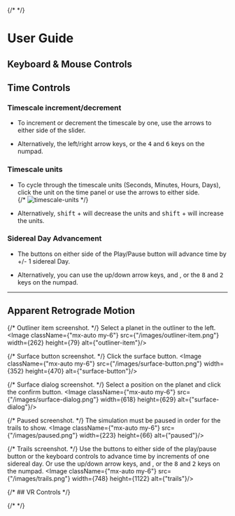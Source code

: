 

<title>User Guide</title>

{/* <Prose> */}

# User Guide  


## Keyboard & Mouse Controls  

## Time Controls  
### Timescale increment/decrement  
- To increment or decrement the timescale by one, use the arrows to either side of the slider.

- Alternatively, the left/right <span className='inline-flex items-center justify-center gap-1'><KBD><ArrowLeft/></KBD> <KBD><ArrowRight/></KBD></span> arrow keys, or the <KBD>4</KBD> and <KBD>6</KBD> keys on the numpad.
<div className='mx-auto w-72  flex items-center justify-center p-2'><TimescaleControls/></div>


### Timescale units  
- To cycle through the timescale units (Seconds, Minutes, Hours, Days), click the unit on the time panel or use the arrows to either side.  
{/* ![timescale-units](/images/timescale-units.png)   */}
<div className='mx-auto w-72  flex items-center justify-center p-2'><TimescaleDisplay/></div>

- Alternatively, <span className='inline-flex items-center justify-center gap-1'><KBD>shift</KBD> + <KBD><ArrowLeft/></KBD></span> will decrease the units and <span className='inline-flex items-center justify-center gap-1'><KBD>shift</KBD> + <KBD><ArrowRight/></KBD></span> will increase the units.  

### Sidereal Day Advancement  
- The buttons on either side of the Play/Pause button will advance time by +/- 1 sidereal Day.

- Alternatively, you can use the up/down arrow keys, <span className='inline-flex items-center justify-center'> <span className='inline-flex items-center justify-center gap-1'><KBD><ArrowUp/></KBD> and <KBD><ArrowDown/></KBD></span>, or the <span className='inline-flex items-center justify-center gap-1'><KBD>8</KBD> and <KBD>2</KBD></span></span> keys on the numpad.

---

## Apparent Retrograde Motion  

{/* Outliner item screenshot. */}
Select a planet in the outliner to the left.
<Image className={"mx-auto my-6"} src={"/images/outliner-item.png"} width={262} height={79} alt={"outliner-item"}/>


{/* Surface button screenshot. */}
Click the surface button.
<Image className={"mx-auto my-6"} src={"/images/surface-button.png"} width={352} height={470} alt={"surface-button"}/>

{/* Surface dialog screenshot. */}
Select a position on the planet and click the confirm button.
<Image className={"mx-auto my-6"} src={"/images/surface-dialog.png"} width={618} height={629} alt={"surface-dialog"}/>

{/* Paused screenshot. */}
The simulation must be paused in order for the trails to show.
<Image className={"mx-auto my-6"} src={"/images/paused.png"} width={223} height={66} alt={"paused"}/>

{/* Trails screenshot. */}
Use the buttons to either side of the play/pause button or the keyboard controls to advance time by increments of one sidereal day. Or use the up/down arrow keys, <span className='inline-flex items-center justify-center'> <span className='inline-flex items-center justify-center gap-1'><KBD><ArrowUp/></KBD> and <KBD><ArrowDown/></KBD></span>, or the <span className='inline-flex items-center justify-center gap-1'><KBD>8</KBD> and <KBD>2</KBD></span></span> keys on the numpad.
<Image className={"mx-auto my-6"} src={"/images/trails.png"} width={748} height={1122} alt={"trails"}/>

{/* ## VR Controls */}


{/* </Prose> */}
